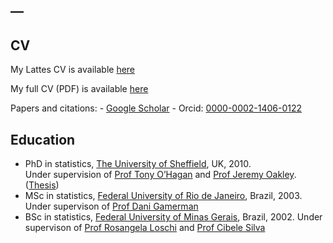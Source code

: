 ---
---

## CV

My Lattes CV is available [here](http://lattes.cnpq.br/5241799121437269) <br>

My full CV (PDF) is available [here](CV/cv-leo.pdf) <br>

Papers and citations:
  - [Google Scholar](http://scholar.google.com.au/citations?user=9e3_tSsAAAAJ&hl=en)
  - Orcid: [0000-0002-1406-0122](https://orcid.org/0000-0002-1406-0122)


## Education

- PhD in statistics, [The University of Sheffield](https://www.sheffield.ac.uk/maths), UK, 2010. <BR> Under supervision of [Prof Tony O'Hagan](http://tonyohagan.co.uk/) and [Prof Jeremy Oakley](http://www.jeremy-oakley.staff.shef.ac.uk/). ([Thesis](http://etheses.whiterose.ac.uk/963/))
- MSc in statistics, [Federal University of Rio de Janeiro](http://www.dme.ufrj.br), Brazil, 2003. <br> Under supervison of [Prof Dani Gamerman]()
- BSc in statistics, [Federal University of Minas Gerais](http://www.est.ufmg.br), Brazil, 2002. Under supervison of [Prof Rosangela Loschi](http://www.est.ufmg.br/~loschi) and [Prof Cibele Silva](http://www.pgest.unb.br/docentes)
